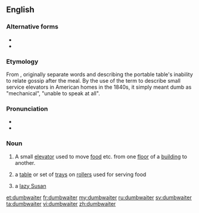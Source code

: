 {{also|dumb-waiter|dumb waiter}}
==English==

===Alternative forms===
* {{l|en|dumb waiter}}
* {{l|en|dumb-waiter}}

===Etymology===
From {{compound|en|dumb|t1=unable to speak|waiter}}, originally separate words and describing the portable table's inability to relate gossip after the meal. By the use of the term to describe small service elevators in American homes in the 1840s, it simply meant dumb as "mechanical", "unable to speak at all".

===Pronunciation===
* {{IPA|/ˈdʌmˌweɪ tər/|lang=en}}
* {{audio|en-ca-dumbwaiter.oga|Audio (CA)|lang=en}}

===Noun===
{{en-noun}}

# A small [[elevator]] used to move [[food]] etc. from one [[floor]] of a [[building]] to another.
# {{lb|en|obsolete}} a [[table]] or set of [[tray]]s on [[roller]]s used for serving food
# {{lb|en|obsolete}} a [[lazy Susan]]

[[et:dumbwaiter]]
[[fr:dumbwaiter]]
[[my:dumbwaiter]]
[[ru:dumbwaiter]]
[[sv:dumbwaiter]]
[[ta:dumbwaiter]]
[[vi:dumbwaiter]]
[[zh:dumbwaiter]]